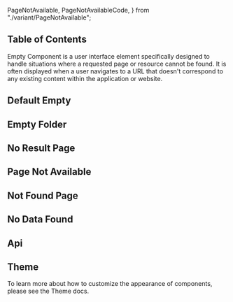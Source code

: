   PageNotAvailable,
  PageNotAvailableCode,
} from "./variant/PageNotAvailable";


## Table of Contents

Empty Component is a user interface element specifically designed to handle situations where a requested page or resource cannot be found. It is often displayed when a user navigates to a URL that doesn't correspond to any existing content within the application or website.

## Default Empty

<CodePreview code={DefaultEmptyCode}>
  <DefaultEmpty />
</CodePreview>

## Empty Folder

<CodePreview code={EmptyFolderCode}>
  <EmptyFolder />
</CodePreview>

## No Result Page

<CodePreview code={NoResultPageCode}>
  <NoResultPage />
</CodePreview>

## Page Not Available

<CodePreview code={PageNotAvailableCode}>
  <PageNotAvailable />
</CodePreview>

## Not Found Page

<CodePreview code={NotFoundPageCode}>
  <NotFoundPage />
</CodePreview>

## No Data Found

<CodePreview code={NoDataFoundCode}>
  <NoDataFound />
</CodePreview>

## Api

<ComponentApi data={emptyApiData} />

## Theme

To learn more about how to customize the appearance of components, please see the Theme docs.

<CssThemePreview code={useTheme().theme.empty} />
